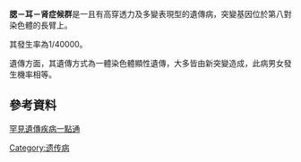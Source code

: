 {{medical}}
{{Infobox_Disease
 | Name           = 腮－耳－腎症候群
 | DiseasesDB     = 32599
 | OMIM           = 113650
 | MeshID         = D019280
}}
'''腮－耳－肾症候群'''是一且有高穿透力及多變表現型的遺傳病，突變基因位於第八對染色體的長臂上。

其發生率為1/40000。

遺傳方面，其遺傳方式為一體染色體顯性遺傳，大多皆由新突變造成，此病男女發生機率相等。

==參考資料==
[https://web.archive.org/web/20121027175243/http://www.genes-at-taiwan.com.tw/genehelp/ 罕見遺傳疾病一點通]

[[Category:遗传病|Category:遗传病]]